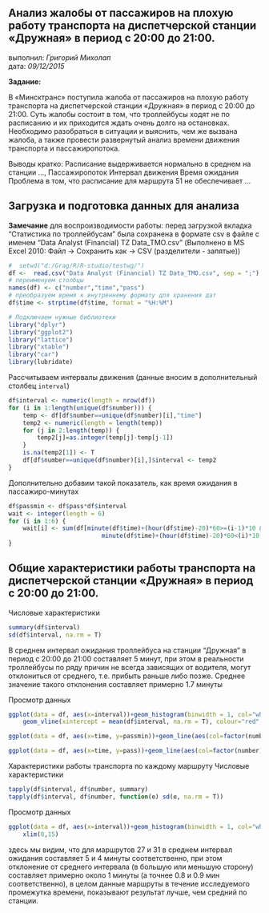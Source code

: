 ## Анализ жалобы от пассажиров на плохую работу транспорта на диспетчерской станции «Дружная» в период с 20:00 до 21:00.

выполнил: *Григорий Михолап*  
дата: *09/12/2015*


**Задание:**

В «Минсктранс» поступила жалоба от пассажиров на плохую работу транспорта на диспетчерской станции «Дружная» в период с 20:00 до 21:00. Суть жалобы состоит в том, что троллейбусы ходят не по расписанию и их приходится ждать очень долго на остановках. Необходимо разобраться в ситуации и выяснить, чем же вызвана жалоба, а также провести развернутый анализ времени движения транспорта и пассажиропотока.

Выводы кратко: Расписание выдерживается нормально в среднем на станции ..., 
Пассажиропоток
Интервал движения
Время ожидания
Проблема в том, что расписание для маршрута 51 не обеспечивает ...

## Загрузка и подготовка данных для анализа
**Замечание** для воспроизводимости работы:
перед загрузкой вкладка "Статистика по троллейбусам" была сохранена в формате csv
в файле с именем "Data Analyst (Financial) TZ Data_TMO.csv"
(Выполнено в MS Excel 2010: Файл -> Сохранить как -> CSV (разделители - запятые))
```r
#  setwd("d:/Grag/R/R-studio/testwg/")
df <-  read.csv("Data Analyst (Financial) TZ Data_TMO.csv", sep = ";")
# переименуем столбцы
names(df) <- c("number","time","pass")
# преобразуем время к внутреннему формату для хранения дат
df$time <- strptime(df$time, format = "%H:%M")

```

```r
# Подключаем нужные библиотеки
library("dplyr")
library("ggplot2")
library("lattice") 
library("xtable")
library("car")
library(lubridate)
```

Рассчитываем интервалы движения (данные вносим в дополнительный столбец `interval`)
```r
df$interval <- numeric(length = nrow(df))
for (i in 1:length(unique(df$number))) {
    temp <- df[df$number==unique(df$number)[i],"time"]
    temp2 <- numeric(length = length(temp))
    for (j in 2:length(temp)) {        
        temp2[j]=as.integer(temp[j]-temp[j-1])
    }
    is.na(temp2[1]) <- T
    df[df$number==unique(df$number)[i],]$interval <- temp2
}
```

Дополнительно добавим такой показатель, как время ожидания в пассажиро-минутах
```r
df$passmin <- df$pass*df$interval
wait <- integer(length = 6)
for (i in 1:6) {
    wait[i] <- sum(df[minute(df$time)+(hour(df$time)-20)*60>=(i-1)*10 & 
                          minute(df$time)+(hour(df$time)-20)*60<(i)*10,"passmin"], na.rm = T)
}
```


## Общие характеристики работы транспорта на диспетчерской станции «Дружная» в период с 20:00 до 21:00. 
Числовые характеристики
```r
summary(df$interval)
sd(df$interval, na.rm = T)
```
В среднем интервал ожидания троллейбуса на станции "Дружная" в период с 20:00 до
21:00 составляет 5 минут, при этом в реальности троллейбусы по ряду причин не 
всегда зависящих от водителя, могут отклониться от среднего, т.е. прибыть раньше
либо позже. Среднее значение такого отклонения составляет
примерно 1.7 минуты

Просмотр данных
```r
ggplot(data = df, aes(x=interval))+geom_histogram(binwidth = 1, col="white")+ylim(0,15)+xlim(0,15)+
    geom_vline(xintercept = mean(df$interval, na.rm = T), colour="red", linetype = "longdash", size=2)+xlab("Интервал мин.")+ylab("Количество прибытий в указанном интервале")
```
```r
ggplot(data = df, aes(x=time, y=passmin))+geom_line(aes(col=factor(number)))+geom_point(aes(col=factor(number)))

ggplot(data = df, aes(x=time, y=pass))+geom_line(aes(col=factor(number)))+geom_point(aes(col=factor(number)))


```

Характеристики работы транспорта по каждому маршруту
Числовые характеристики
```r
tapply(df$interval, df$number, summary)
tapply(df$interval, df$number, function(e) sd(e, na.rm = T))
```


Просмотр данных
```r
ggplot(data = df, aes(x=interval))+geom_histogram(binwidth = 1, col="white")+facet_grid(number~.)+
    xlim(0,15)
```
здесь мы видим, что для маршрутов 27 и 31 в среднем интервал ожидания составляет
5 и 4 минуты соответственно, при этом отклонение от среднего интервала (в большую
или меньшую сторону) составляет примерно около 1 минуты (а точнее 0.8 и 0.9 мин 
соответственно), в целом данные маршруты в течение исследуемого промежутка времени, 
показывают результат лучше, чем средний по станции.